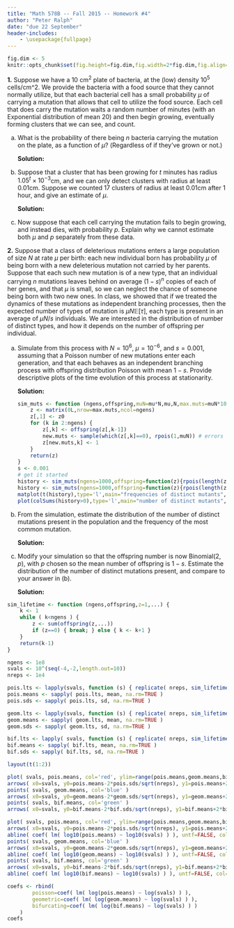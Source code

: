 ```yaml
---
title: "Math 578B -- Fall 2015 -- Homework #4"
author: "Peter Ralph"
date: "due 22 September"
header-includes:
    - \usepackage{fullpage}
---
```


\newcommand{\calA}{\mathcal{A}}
\renewcommand{\P}{\mathbb{P}}
\newcommand{\E}{\mathbb{E}}
\newcommand{\given}{\mid}
\newcommand{\oneb}{\mathbf{1}}
\newcommand{\cor}{\text{cor}\,}

<!-- wrap solutions in \ifdef{SOLUTIONS} ... \endif -->

```r
fig.dim <- 5
knitr::opts_chunk$set(fig.height=fig.dim,fig.width=2*fig.dim,fig.align='center')
```


**1.** 
Suppose we have a 10 cm$^2$ plate of bacteria, at the (low) density $10^5$ cells/cm^2.
We provide the bacteria with a food source that they cannot normally utilize,
but that each bacterial cell has a small probability $\mu$ of carrying a mutation
that allows that cell to utilize the food source.
Each cell that does carry the mutation 
waits a random number of minutes (with an Exponential distribution of mean 20)
and then begin growing,
eventually forming clusters that we can see, and count.

a.  What is the probability of there being $n$ bacteria carrying the mutation on the plate, 
    as a function of $\mu$?  (Regardless of if they've grown or not.)

    \ifdef{SOLUTIONS}
    **Solution:**
    \it
    This is well-modeled by a Poisson process,
    so if we let $\nu=\mu\times10^{6}$, this is $e^{-\nu} \nu^n/n!$.
    \normalfont
    \endif

b.  Suppose that a cluster that has been growing for $t$ minutes has radius $1.05^t \times 10^{-3}$cm,
    and we can only detect clusters with radius at least 0.01cm.
    Suppose we counted 17 clusters of radius at least 0.01cm after 1 hour,
    and give an estimate of $\mu$.

    \ifdef{SOLUTIONS}
    **Solution:**
    \it
    To have grown to 0.01cm in 1 hours = 60 minutes, they must have been growing for
    $\log(10)/\log(1.05)=47.2$ minutes,
    and so have started growing within the first 60-47.2=12.8 minutes.
    The chance of this is $\exp(-12.8/20)=0.527$.
    By Poisson coloring,
    the number of colonies that have done so is Poisson with intensity $\nu \times 0.527$,
    and so the maximum likelihood estimator for $\nu$ is $17/0.527=32.25$,
    and the estimator for $\mu$ is $3.225 \times 10^{-7}$.
    \normalfont
    \endif

c.  Now suppose that each cell carrying the mutation fails to begin growing,
    and instead dies, with probability $p$.
    Explain why we cannot estimate both $\mu$ and $p$ separately from these data.



**2.** Suppose that a class of deleterious mutations enters a large population of size $N$ at rate $\mu$ per birth:
each new individual born has probability $\mu$ of being born with a new deleterious mutation not carried by her parents.
Suppose that each such new mutation is of a new type,
that an individual carrying $n$ mutations leaves behind on average $(1-s)^n$ copies of each of her genes,
and that $\mu$ is small, so we can neglect the chance of someone being born with two new ones.
In class, we showed that if we treated the dynamics of these mutations as independent branching processes,
then the expected number of types of mutation is $\mu N \E[\tau]$,
each type is present in an average of $\mu N/s$ individuals.
We are interested in the distribution of number of distinct types,
and how it depends on the number of offspring per individual.

a.  Simulate from this process with $N=10^6$, $\mu=10^{-6}$, and $s=0.001$,
    assuming that a Poisson number of new mutations enter each generation,
    and that each behaves as an independent branching process
    with offspring distribution Poisson with mean $1-s$.
    Provide descriptive plots of the time evolution of this process
    at stationarity.

    \ifdef{SOLUTIONS}
    **Solution:**
    \it

    ```r
    sim_muts <- function (ngens,offspring,muN=mu*N,mu,N,max.muts=muN*100,z0=0) {
        z <- matrix(0L,nrow=max.muts,ncol=ngens)
        z[,1] <- z0
        for (k in 2:ngens) {
            z[,k] <- offspring(z[,k-1])
            new.muts <- sample(which(z[,k]==0), rpois(1,muN)) # errors if max.muts isn't big enough
            z[new.muts,k] <- 1
        }
        return(z)
    }
    s <- 0.001
    # get it started
    history <- sim_muts(ngens=1000,offspring=function(z){rpois(length(z),lambda=(1-s)*z)},muN=1,max.muts=200)
    history <- sim_muts(ngens=1000,offspring=function(z){rpois(length(z),lambda=(1-s)*z)},muN=1,max.muts=200,z0=history[,1000])
    matplot(t(history),type='l',main="frequencies of distinct mutants",xlab="generations",ylab="numbers")
    plot(colSums(history>0),type='l',main="number of distinct mutants",xlab="generations",ylab="number")
    ```

    \normalfont
    \endif

b.  From the simulation, estimate the distribution of the number of distinct mutations present in the population
    and the frequency of the most common mutation.

    \ifdef{SOLUTIONS}
    **Solution:**
    \it
    Run it for longer this time:
    ```r
    pois.hist <- sim_muts(ngens=100000,offspring=function(z){rpois(length(z),lambda=(1-s)*z)},muN=1,max.muts=200,z0=history[,ncol(history)])
    plot( table( colSums(pois.hist>0) )/ncol(pois.hist), ylab="frequency", xlab="number of mutation types", main="distribution of number of mutation types" )
    hist( apply(pois.hist,2,max), xlab="number of copies in the population", main="distribution of most common mutation", breaks=50 )
    ```
    \normalfont
    \endif

c.  Modify your simulation so that the offspring number is now Binomial$(2,p)$, with $p$ chosen so the mean number of offspring is $1-s$.
    Estimate the distribution of the number of distinct mutations present,
    and compare to your answer in (b).


    \ifdef{SOLUTIONS}
    **Solution:**
    \it
    ```r
    # hm, this one needs longer to reach equilibrium
    binom.fn <- function(z){rbinom(length(z),size=2*z,prob=(1-s)/2)}
    history <- sim_muts(ngens=1000,offspring=binom.fn,muN=1,max.muts=200)
    history <- sim_muts(ngens=1000,offspring=binom.fn,muN=1,max.muts=200,z0=history[,1000])
    matplot(t(history),type='l',main="frequencies of distinct mutants",xlab="generations",ylab="numbers")
    plot(colSums(history>0),type='l',main="number of distinct mutants",xlab="generations",ylab="number")
    ```
    and the results
    ```r
    binom.hist <- sim_muts(ngens=100000,offspring=binom.fn,muN=1,max.muts=200,z0=history[,1000])
    binom.counts <- tabulate(colSums(binom.hist>0))/ncol(binom.hist)
    pois.counts <- tabulate(colSums(pois.hist>0))/ncol(pois.hist)
    # plot number of types
    plot(x=seq_along(pois.counts)-0.1, y=pois.counts, type='h', lwd=2, ylab="frequency", 
            xlab="number of mutation types", main="distribution of number of mutation types",
            xlim=c(0,max(length(pois.counts),length(binom.counts)))
        )
    points(x=seq_along(binom.counts)+0.1, y=binom.counts, type='h', lwd=2, col='red' )
    # and size of largest type
    hist( apply(binom.hist,2,max), breaks=50, col=adjustcolor("red",0.5), freq=FALSE, 
        xlab="number of copies in the population", main="distribution of most common mutation"  )
    hist( apply(pois.hist,2,max), breaks=50, col=adjustcolor("black",0.5), freq=FALSE, add=TRUE )
    ```
    \normalfont
    \endif

    \normalfont
    \endif




\ifdef{SOLUTIONS}
```r
sim_lifetime <- function (ngens,offspring,z=1,...) {
    k <- 1
    while ( k<ngens ) {
        z <- sum(offspring(z,...)) 
        if (z==0) { break; } else { k <- k+1 }
    }
    return(k-1)
}

ngens <- 1e8
svals <- 10^(seq(-4,-2,length.out=10))
nreps <- 1e4

pois.lts <- lapply(svals, function (s) { replicate( nreps, sim_lifetime(ngens,rpois,lambda=1-s) ) } )
pois.means <- sapply( pois.lts, mean, na.rm=TRUE )
pois.sds <- sapply( pois.lts, sd, na.rm=TRUE )

geom.lts <- lapply(svals, function (s) { replicate( nreps, sim_lifetime(ngens,rgeom,prob=1/(2-s)) ) } )
geom.means <- sapply( geom.lts, mean, na.rm=TRUE )
geom.sds <- sapply( geom.lts, sd, na.rm=TRUE )

bif.lts <- lapply( svals, function (s) { replicate( nreps, sim_lifetime(ngens,rbinom,size=2,prob=(1-s)/2)) } )
bif.means <- sapply( bif.lts, mean, na.rm=TRUE )
bif.sds <- sapply( bif.lts, sd, na.rm=TRUE )

layout(t(1:2))

plot( svals, pois.means, col='red', ylim=range(pois.means,geom.means,bif.means) )
arrows( x0=svals, y0=pois.means-2*pois.sds/sqrt(nreps), y1=pois.means+2*pois.sds/sqrt(nreps), angle=90, code=3, col='red' )
points( svals, geom.means, col='blue' )
arrows( x0=svals, y0=geom.means-2*geom.sds/sqrt(nreps), y1=geom.means+2*geom.sds/sqrt(nreps), angle=90, code=3, col='blue' )
points( svals, bif.means, col='green' )
arrows( x0=svals, y0=bif.means-2*bif.sds/sqrt(nreps), y1=bif.means+2*bif.sds/sqrt(nreps), angle=90, code=3, col='green' )

plot( svals, pois.means, col='red', ylim=range(pois.means,geom.means,bif.means), log='xy' )
arrows( x0=svals, y0=pois.means-2*pois.sds/sqrt(nreps), y1=pois.means+2*pois.sds/sqrt(nreps), angle=90, code=3, col='red' )
abline( coef( lm( log10(pois.means) ~ log10(svals) ) ), untf=FALSE, col='red' )
points( svals, geom.means, col='blue' )
arrows( x0=svals, y0=geom.means-2*geom.sds/sqrt(nreps), y1=geom.means+2*geom.sds/sqrt(nreps), angle=90, code=3, col='blue' )
abline( coef( lm( log10(geom.means) ~ log10(svals) ) ), untf=FALSE, col='blue' )
points( svals, bif.means, col='green' )
arrows( x0=svals, y0=bif.means-2*bif.sds/sqrt(nreps), y1=bif.means+2*bif.sds/sqrt(nreps), angle=90, code=3, col='green' )
abline( coef( lm( log10(bif.means) ~ log10(svals) ) ), untf=FALSE, col='green' )

coefs <- rbind(
        poisson=coef( lm( log(pois.means) ~ log(svals) ) ),
        geometric=coef( lm( log(geom.means) ~ log(svals) ) ),
        bifurcating=coef( lm( log(bif.means) ~ log(svals) ) )
    )
coefs

```
\endif

